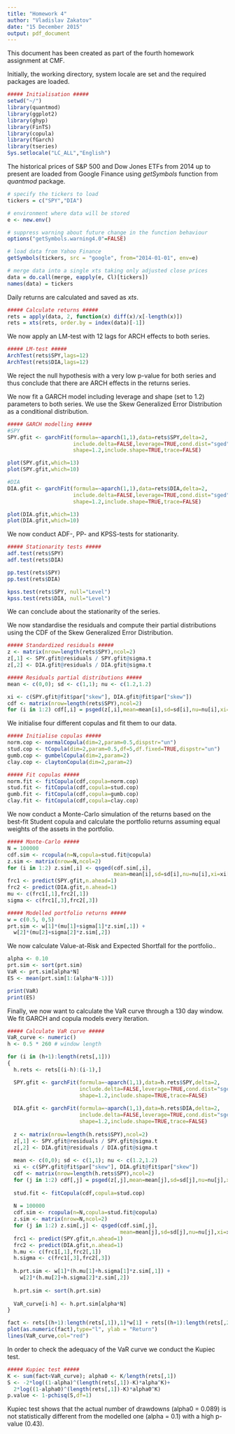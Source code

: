```yaml
---
title: "Homework 4"
author: "Vladislav Zakatov"
date: "15 December 2015"
output: pdf_document
---
```


This document has been created as part of the fourth homework assignment at CMF.

Initially, the working directory, system locale are set and the required packages are loaded.

```r
##### Initialisation #####
setwd("~/")
library(quantmod)
library(ggplot2)
library(ghyp)
library(FinTS)
library(copula)
library(fGarch)
library(tseries)
Sys.setlocale("LC_ALL","English")
```

The historical prices of S&P 500 and Dow Jones ETFs from 2014 up to present are loaded from Google Finance using *getSymbols* function from *quantmod* package.

```r
# specify the tickers to load
tickers = c("SPY","DIA") 

# environment where data will be stored
e <- new.env() 

# suppress warning about future change in the function behaviour
options("getSymbols.warning4.0"=FALSE) 

# load data from Yahoo Finance
getSymbols(tickers, src = "google", from="2014-01-01", env=e) 

# merge data into a single xts taking only adjusted close prices
data = do.call(merge, eapply(e, Cl)[tickers])
names(data) = tickers
```

Daily returns are calculated and saved as *xts*.

```r
##### Calculate returns #####
rets = apply(data, 2, function(x) diff(x)/x[-length(x)])
rets = xts(rets, order.by = index(data)[-1])
```

We now apply an LM-test with 12 lags for ARCH effects to both series.

```r
##### LM-test #####
ArchTest(rets$SPY,lags=12)
ArchTest(rets$DIA,lags=12)

```

We reject the null hypothesis with a very low p-value for both series and thus conclude that there are ARCH effects in the returns series.

We now fit a GARCH model including leverage and shape (set to 1.2) parameters to both series. We use the Skew Generalized Error Distribution as a conditional distribution.

```r
##### GARCH modelling #####
#SPY
SPY.gfit <- garchFit(formula=~aparch(1,1),data=rets$SPY,delta=2,
                     include.delta=FALSE,leverage=TRUE,cond.dist="sged",
                     shape=1.2,include.shape=TRUE,trace=FALSE)

plot(SPY.gfit,which=13)
plot(SPY.gfit,which=10)

#DIA
DIA.gfit <- garchFit(formula=~aparch(1,1),data=rets$DIA,delta=2,
                     include.delta=FALSE,leverage=TRUE,cond.dist="sged",
                     shape=1.2,include.shape=TRUE,trace=FALSE)

plot(DIA.gfit,which=13)
plot(DIA.gfit,which=10)
```

We now conduct ADF-, PP- and KPSS-tests for stationarity.

```r
##### Stationarity tests #####
adf.test(rets$SPY)
adf.test(rets$DIA)

pp.test(rets$SPY)
pp.test(rets$DIA)

kpss.test(rets$SPY, null="Level")
kpss.test(rets$DIA, null="Level")
```

We can conclude about the stationarity of the series.

We now standardise the residuals and compute their partial distributions using the CDF of the Skew Generalized Error Distribution.

```r
##### Standardized residuals #####
z <- matrix(nrow=length(rets$SPY),ncol=2)
z[,1] <- SPY.gfit@residuals / SPY.gfit@sigma.t
z[,2] <- DIA.gfit@residuals / DIA.gfit@sigma.t

##### Residuals partial distributions #####
mean <- c(0,0); sd <- c(1,1); nu <- c(1.2,1.2)

xi <- c(SPY.gfit@fit$par["skew"], DIA.gfit@fit$par["skew"])
cdf <- matrix(nrow=length(rets$SPY),ncol=2)
for (i in 1:2) cdf[,i] = psged(z[,i],mean=mean[i],sd=sd[i],nu=nu[i],xi=xi[i])
```

We initialise four different copulas and fit them to our data.

```r
##### Initialise copulas #####
norm.cop <- normalCopula(dim=2,param=0.5,dispstr="un")
stud.cop <- tCopula(dim=2,param=0.5,df=5,df.fixed=TRUE,dispstr="un")
gumb.cop <- gumbelCopula(dim=2,param=2)
clay.cop <- claytonCopula(dim=2,param=2)

##### Fit copulas #####
norm.fit <- fitCopula(cdf,copula=norm.cop)
stud.fit <- fitCopula(cdf,copula=stud.cop)
gumb.fit <- fitCopula(cdf,copula=gumb.cop)
clay.fit <- fitCopula(cdf,copula=clay.cop)
```

We now conduct a Monte-Carlo simulation of the returns based on the best-fit Student copula and calculate the portfolio returns assuming equal weights of the assets in the portfolio.

```r
##### Monte-Carlo #####
N = 100000
cdf.sim <- rcopula(n=N,copula=stud.fit@copula)
z.sim <- matrix(nrow=N,ncol=2)
for (i in 1:2) z.sim[,i] <- qsged(cdf.sim[,i],
                                  mean=mean[i],sd=sd[i],nu=nu[i],xi=xi[i])
frc1 <- predict(SPY.gfit,n.ahead=1)
frc2 <- predict(DIA.gfit,n.ahead=1)
mu <- c(frc1[,1],frc2[,1])
sigma <- c(frc1[,3],frc2[,3])

##### Modelled portfolio returns #####
w = c(0.5, 0,5)
prt.sim <- w[1]*(mu[1]+sigma[1]*z.sim[,1]) +
  w[2]*(mu[2]+sigma[2]*z.sim[,2])
```

We now calculate Value-at-Risk and Expected Shortfall for the portfolio..

```r
alpha <- 0.10
prt.sim <- sort(prt.sim)
VaR <- prt.sim[alpha*N]
ES <- mean(prt.sim[1:(alpha*N-1)])

print(VaR)
print(ES)
```

Finally, we now want to calculate the VaR curve through a 130 day window. We fit GARCH and copula models every iteration. 

```r
##### Calculate VaR curve #####
VaR_curve <- numeric()
h <- 0.5 * 260 # window length

for (i in (h+1):length(rets[,1])) 
{
  h.rets <- rets[(i-h):(i-1),]

  SPY.gfit <- garchFit(formula=~aparch(1,1),data=h.rets$SPY,delta=2,
                       include.delta=FALSE,leverage=TRUE,cond.dist="sged",
                       shape=1.2,include.shape=TRUE,trace=FALSE)
  
  DIA.gfit <- garchFit(formula=~aparch(1,1),data=h.rets$DIA,delta=2,
                       include.delta=FALSE,leverage=TRUE,cond.dist="sged",
                       shape=1.2,include.shape=TRUE,trace=FALSE)
  
  z <- matrix(nrow=length(h.rets$SPY),ncol=2)
  z[,1] <- SPY.gfit@residuals / SPY.gfit@sigma.t
  z[,2] <- DIA.gfit@residuals / DIA.gfit@sigma.t
  
  mean <- c(0,0); sd <- c(1,1); nu <- c(1.2,1.2)
  xi <- c(SPY.gfit@fit$par["skew"], DIA.gfit@fit$par["skew"])
  cdf <- matrix(nrow=length(h.rets$SPY),ncol=2)
  for (j in 1:2) cdf[,j] = psged(z[,j],mean=mean[j],sd=sd[j],nu=nu[j],xi=xi[j])
  
  stud.fit <- fitCopula(cdf,copula=stud.cop)
  
  N = 100000
  cdf.sim <- rcopula(n=N,copula=stud.fit@copula)
  z.sim <- matrix(nrow=N,ncol=2)
  for (j in 1:2) z.sim[,j] <- qsged(cdf.sim[,j],
                                    mean=mean[j],sd=sd[j],nu=nu[j],xi=xi[j])
  frc1 <- predict(SPY.gfit,n.ahead=1)
  frc2 <- predict(DIA.gfit,n.ahead=1)
  h.mu <- c(frc1[,1],frc2[,1])
  h.sigma <- c(frc1[,3],frc2[,3])
  
  h.prt.sim <- w[1]*(h.mu[1]+h.sigma[1]*z.sim[,1]) +
    w[2]*(h.mu[2]+h.sigma[2]*z.sim[,2])
  
  h.prt.sim <- sort(h.prt.sim)
  
  VaR_curve[i-h] <- h.prt.sim[alpha*N]
}
```

```r
fact <- rets[(h+1):length(rets[,1]),1]*w[1] + rets[(h+1):length(rets[,2]),2]*w[2]
plot(as.numeric(fact),type="l", ylab = "Return")
lines(VaR_curve,col="red")
```

In order to check the adequacy of the VaR curve we conduct the Kupiec test.

```r
##### Kupiec test #####
K <- sum(fact<VaR_curve); alpha0 <- K/length(rets[,1])
S <- -2*log((1-alpha)^(length(rets[,1])-K)*alpha^K)+
  2*log((1-alpha0)^(length(rets[,1])-K)*alpha0^K)
p.value <- 1-pchisq(S,df=1)

```

Kupiec test shows that the actual number of drawdowns (alpha0 = 0.089) is not statistically different from the modelled one (alpha = 0.1) with a high p-value (0.43).